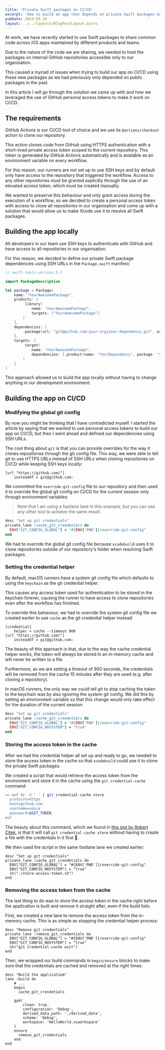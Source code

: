 ```yaml
---
title: 'Private Swift packages on CI/CD'
excerpt: 'How to build an app that depends on private Swift packages on CI/CD.'
pubDate: 2023-05-24
layout: ../../layouts/BlogPostLayout.astro
---
```


At work, we have recently started to use Swift packages to share common code across iOS apps maintained by different products and teams.

Due to the nature of the code we are sharing, we needed to host the packages on internal GitHub repositories accessible only to our organisation.

This caused a myriad of issues when trying to build our app on CI/CD using these new packages as we had previously only depended on public packages in the past.

In this article I will go through the solution we came up with and how we leveraged the use of GitHub personal access tokens to make it work on CI/CD.

## The requirements

GitHub Actions is our CI/CD tool of choice and we use its `@actions/checkout` action to clone our repository.

This action clones code from GitHub using HTTPS authentication with a short-lived private access token scoped to the current repository. This token is generated by GitHub Actions automatically and is available as an environment variable on every workflow.

For this reason, our runners are not set up to use SSH keys and by default only have access to the repository that triggered the workflow. Access to any other repositories must be granted explicitly through the use of an elevated access token, which must be created manually.

We wanted to preserve this behaviour and only grant access during the execution of a workflow, so we decided to create a personal access token with access to clone all repositories in our organisation and come up with a solution that would allow us to make Xcode use it to resolve all Swift packages.

## Building the app locally

All developers in our team use SSH keys to authenticate with GitHub and have access to all repositories in our organisation.

For this reason, we decided to define our private Swift package dependencies using SSH URLs in the `Package.swift` manifest:

```swift:Package.swift
// swift-tools-version:5.7

import PackageDescription

let package = Package(
    name: "YourAwesomePackage",
    products: [
        .library(
            name: "YourAwesomePackage",
            targets: ["YourAwesomePackage"]
        )
    ],
    dependencies: [
        .package(url: "git@github.com:your-org/your-dependency.git", exact: "1.0.0")
    ],
    targets: [
        .target(
            name: "YourAwesomePackage",
            dependencies: [.product(name: "YourDependency", package: "your-dependency")]
        )
    ]
)
```

This approach allowed us to build the app locally without having to change anything in our development environment.

## Building the app on CI/CD

### Modifying the global git config

By now you might be thinking that I have contradicted myself. I started the article by saying that we wanted to use personal access tokens to build our app on CI/CD, but then I went ahead and defined our dependencies using SSH URLs.

The cool thing about `git` is that you can provide overrides for the way it clones repositories through the git config file. This way, we were able to tell git to use HTTPS URLs instead of SSH URLs when cloning repositories on CI/CD while keeping SSH keys locally:

```yaml:override-git-config
[url "https://github.com/"]
	insteadOf = git@github.com:
```

We committed the `override-git-config` file to our repository and then used it to override the global git config on CI/CD for the current session only through environment variables:

> Note that I am using a fastlane lane in this example, but you can use any other tool to achieve the same result.

```ruby
desc "Set up git credentials"
private_lane :cache_git_crendetials do
  ENV["GIT_CONFIG_GLOBAL"] = "#{ENV['PWD']}/override-git-config"
end
```

We had to override the global git config file because `xcodebuild` uses it to clone repositories outside of our repository's folder when resolving Swift packages.

### Setting the credential helper

By default, macOS runners have a system git config file which defaults to using the `keychain` as the git credential helper.

This causes any access token used for authentication to be stored in the keychain forever, causing the runner to have access to clone repositories even after the workflow has finished.

To override this behaviour, we had to override the system git config file we created earlier to use `cache` as the git credential helper instead:

```yaml:override-git-config
[credential]
	helper = cache --timeout 900
[url "https://github.com/"]
	insteadOf = git@github.com:
```

The beauty of this approach is that, due to the way the cache credential helper works, the token will always be stored in an in-memory cache and will never be written to a file.

Furthermore, as we are setting a timeout of 900 seconds, the credentials will be removed from the cache 15 minutes after they are used (e.g. after cloning a repository).

In macOS runners, the only way we could tell git to stop caching the token to the keychain was by also ignoring the system git config. We did this by setting an environment variable so that this change would only take effect for the duration of the current session:

```ruby
desc "Set up git credentials"
private_lane :cache_git_crendetials do
  ENV["GIT_CONFIG_GLOBAL"] = "#{ENV['PWD']}/override-git-config"
  ENV["GIT_CONFIG_NOSYSTEM"] = "true"
end
```

### Storing the access token in the cache

After we had the credential helper all set up and ready to go, we needed to store the access token in the cache so that `xcodebuild` could use it to clone the private Swift packages.

We created a script that would retrieve the access token from the environment and store it in the cache using the `git credential-cache` command:

```bash:store-access-token.sh
<< eof tr -d ' ' | git credential-cache store
  protocol=https
  host=github.com
  username=nonce
  password=$GIT_TOKEN
eof
```

The beauty about this command, which we found in [this gist by Robert Citek](https://gist.github.com/rwcitek/da862e9e27cc28d3e96e62a2ca4b2b64), is that it will call `git credential-cache store` without having to create a file with the credentials in it first 🎉.

We then used the script in the same fastlane lane we created earlier:

```ruby:Fastfile
desc "Set up git credentials"
private_lane :cache_git_crendetials do
  ENV["GIT_CONFIG_GLOBAL"] = "#{ENV['PWD']}/override-git-config"
  ENV["GIT_CONFIG_NOSYSTEM"] = "true"
  sh("./store-access-token.sh")
end
```

### Removing the access token from the cache

The last thing to do was to store the access token in the cache right before the application is built and remove it straight after, even if the build fails.

First, we created a new lane to remove the access token from the in-memory cache. This is as simple as stopping the credential helper process:

```ruby:Fastfile
desc "Remove git credentials"
private_lane :remove_git_credentials do
  ENV["GIT_CONFIG_GLOBAL"] = "#{ENV['PWD']}/override-git-config"
  ENV["GIT_CONFIG_NOSYSTEM"] = "true"
  sh("git credential-cache exit")
end
```

Then, we wrapped our build commands in `begin/ensure` blocks to make sure that the credentials are cached and removed at the right times:

```ruby:Fastfile
desc "Build the applicatiom"
lane :build do
    # ...
    begin
      cache_git_crendetials

    gym(
        clean: true,
        configuration: 'Debug',
        derived_data_path: './derived_data',
        scheme: 'Debug',
        workspace: 'HelloWorld.xcworkspace'
    )
    ensure
      remove_git_credentials
    end
end
```
